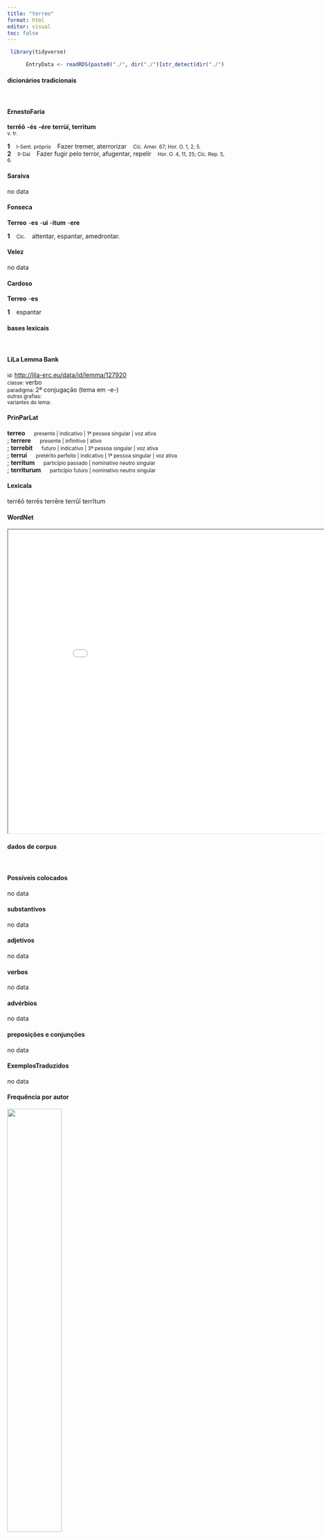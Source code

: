 ```yaml
---
title: "terreo"
format: html
editor: visual
toc: false
---
```



```r
 library(tidyverse) 

      EntryData <- readRDS(paste0("./", dir("./")[str_detect(dir("./"), "_xx116-101-114-114-101-111xx_.rds")]))

```


#### dicionários tradicionais

&emsp;




::: panel-tabset

#### ErnestoFaria

<b>terrĕō</b> <b>-és</b> <b>-ére</b> <b>terrùí, terrìtum</b> <br> <small>v. tr.</small> <br> <small></small>   <p> <b>1</b> &ensp; <small>I-Sent. próprio</small> &ensp; Fazer tremer, aterrorizar &ensp; <small>Cíc. Amer. 67; Hor. O. 1, 2, 5.</small> <br> <b>2</b> &ensp; <small>II-Daí</small> &ensp; Fazer fugir pelo terror, afugentar, repelir &ensp; <small>Hor. O. 4, 11, 25; Cíc. Rep. 5, 6.</small> </p>




#### Saraiva

no data




#### Fonseca

<b>Terreo</b> -<b>es</b> -<b>ui</b> -<b>itum</b> -<b>ere</b>   <p> <b>1</b> &ensp; <small>Cic.</small> &ensp; attentar, espantar, amedrontar. </p>




#### Velez

no data




#### Cardoso

<b>Terreo</b> -<b>es</b>   <p> <b>1</b> &ensp; espantar </p>


:::



#### bases lexicais

&emsp;






::: panel-tabset

#### LiLa Lemma Bank

<small> id: </small> <a href=' http://lila-erc.eu/data/id/lemma/127920 ' target="_blank"> http://lila-erc.eu/data/id/lemma/127920 </a> <br>
<small> classe: </small> verbo    <br>
<small> paradigma: </small> 2ª conjugação (tema em -e-) <br>
<small> outras grafias: </small>  <br>
<small> variantes do lema: </small>  <br>





#### PrinParLat

<b> terreo </b>&emsp;<small> presente | indicativo | 1ª pessoa singular | voz ativa </small><br>
; <b> terrere </b>&emsp;<small> presente | infinitivo | ativo </small><br>
; <b> terrebit </b>&emsp;<small> futuro | indicativo | 3ª pessoa singular | voz ativa </small><br>
; <b> terrui </b>&emsp;<small> pretérito perfeito | indicativo | 1ª pessoa singular | voz ativa </small><br>
; <b> territum </b>&emsp;<small> particípio passado | nominativo neutro singular </small><br>
; <b> territurum </b>&emsp;<small> particípio futuro | nominativo neutro singular </small><br>





#### Lexicala

terrĕō 
 terrēs 
 terrēre 
 terrŭī 
 terrĭtum




#### WordNet

<iframe width='900' height='700' src='Media/Tree__xx116-101-114-114-101-111xx__sem_type_lexemes_pt.html'>

</iframe>


:::



#### dados de corpus

&emsp;




::: panel-tabset

#### Possíveis colocados

no data




#### substantivos

no data




#### adjetivos

no data




#### verbos

no data




#### advérbios

no data




#### preposições e conjunções

no data


:::



::: panel-tabset

#### ExemplosTraduzidos

no data




#### Frequência por autor

![](./Media/barchart__xx116-101-114-114-101-111xx__lemma_BY_author_Frequencies.webp){width=50% fig-alt='This charts plots the frequency of lemma by author_Frequencies. The Tacitus subcorpus registers the highest normalized frequency, with the value of 6.87 and an absolute frequency of 2. The Phaedrus subcorpus follows, with a normalized frequency of 6.07 and an absolute frequency of 4. the subcorpus with the least normalized frequency is Suetonius with the normalized value of 0 and an absolute freqeuncy of 0. here are all the values: subcorpus: Caesar ; normalized frequency: 2 ; absolute frequency: 0.755344059218974. subcorpus: Cicero ; normalized frequency: 2 ; absolute frequency: 0.124591961326655. subcorpus: Horatius ; normalized frequency: 5 ; absolute frequency: 4.44010301038984. subcorpus: Ovidius ; normalized frequency: 3 ; absolute frequency: 5.14756348661633. subcorpus: Phaedrus ; normalized frequency: 4 ; absolute frequency: 6.0725671777744. subcorpus: Sallustius ; normalized frequency: 3 ; absolute frequency: 2.78267322140803. subcorpus: Seneca ; normalized frequency: 4 ; absolute frequency: 0.746533286052892. subcorpus: Suetonius ; normalized frequency: 0 ; absolute frequency: 0. subcorpus: Tacitus ; normalized frequency: 2 ; absolute frequency: 6.86577411603158. subcorpus: Vergilius ; normalized frequency: 1 ; absolute frequency: 1.93050193050193. subcorpus: Hieronymus ; normalized frequency: 0 ; absolute frequency: 0'}




#### Frequência por gênero

![](./Media/barchart__xx116-101-114-114-101-111xx__lemma_BY_genre_Frequencies.webp){width=50% fig-alt='This charts plots the frequency of lemma by genre_Frequencies. The Poesia.didática subcorpus registers the highest normalized frequency, with the value of 5.94 and an absolute frequency of 7. The Poesia.lírica subcorpus follows, with a normalized frequency of 4.21 and an absolute frequency of 5. the subcorpus with the least normalized frequency is Prosa.epistolográfica with the normalized value of 0 and an absolute freqeuncy of 0. here are all the values: subcorpus: Prosa.histórica ; normalized frequency: 7 ; absolute frequency: 1.70403369118041. subcorpus: Prosa.filosófica ; normalized frequency: 2 ; absolute frequency: 0.329483863527784. subcorpus: Prosa.oratória ; normalized frequency: 2 ; absolute frequency: 0.192025193705414. subcorpus: Prosa.epistolográfica ; normalized frequency: 0 ; absolute frequency: 0. subcorpus: Poesia.lírica ; normalized frequency: 5 ; absolute frequency: 4.20627576343905. subcorpus: Poesia.didática ; normalized frequency: 7 ; absolute frequency: 5.93773856985325. subcorpus: Poesia.trágica ; normalized frequency: 2 ; absolute frequency: 1.73731758165393. subcorpus: Poesia.épica ; normalized frequency: 1 ; absolute frequency: 1.93050193050193. subcorpus: Prosa.ficcional ; normalized frequency: 0 ; absolute frequency: 0'}




#### Frequência por século

![](./Media/barchart__xx116-101-114-114-101-111xx__lemma_BY_period_Frequencies.webp){width=50% fig-alt='This charts plots the frequency of lemma by period_Frequencies. The II.d.C. subcorpus registers the highest normalized frequency, with the value of 5.24 and an absolute frequency of 2. The I.d.C. subcorpus follows, with a normalized frequency of 1.68 and an absolute frequency of 11. the subcorpus with the least normalized frequency is IV.d.C. with the normalized value of 0 and an absolute freqeuncy of 0. here are all the values: subcorpus: I.a.C. ; normalized frequency: 13 ; absolute frequency: 0.605073306958343. subcorpus: I.d.C. ; normalized frequency: 11 ; absolute frequency: 1.68272908061802. subcorpus: II.d.C. ; normalized frequency: 2 ; absolute frequency: 5.23560209424084. subcorpus: IV.d.C. ; normalized frequency: 0 ; absolute frequency: 0'}


:::

